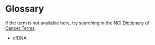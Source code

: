 # Glossary

If the term is not available here, try searching in the [NCI Dictionary of Cancer Terms](https://www.cancer.gov/publications/dictionaries/cancer-terms).

- cfDNA
